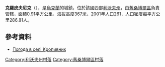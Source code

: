 {{coord|49|34|55|N|22|43|35|E|scale:100000|display=title}}

'''克羅皮夫尼克'''（{{lang-uk|Кропивник}}），是[[烏克蘭|烏克蘭]]的城鎮，位於該國西部[[利沃夫州|利沃夫州]]，由[[舊桑博爾區|舊桑博爾區]]負責管轄，面積0.91平方公里，海拔高度367米，2001年人口261，人口密度每平方公里286.81人。

==參考資料==
* [http://weather.in.ua/ua/l'vovskaja/12432 Погода в селі Кропивник] {{Wayback|url=http://weather.in.ua/ua/l'vovskaja/12432 |date=20200813175826 }}

[[Category:利沃夫州村落|Category:利沃夫州村落]]
[[Category:舊桑博爾區村落|Category:舊桑博爾區村落]]


{{Lviv-geo-stub}}
